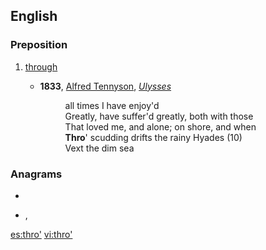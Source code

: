 ==English==

===Preposition===
{{en-prep}}

# {{label|en|poetic}} [[through]]
#* '''1833''', [[w:Alfred Tennyson|Alfred Tennyson]], ''[[s:Ulysses (Tennyson)|Ulysses]]''
#*: all times I have enjoy'd
#*: Greatly, have suffer'd greatly, both with those
#*: That loved me, and alone; on shore, and when
#*: '''Thro'''' scudding drifts the rainy Hyades (10)
#*: Vext the dim sea

===Anagrams===
* {{l|en|Roth}}
* {{l|en|thor}}, {{l|en|Thor}}

[[es:thro']]
[[vi:thro']]